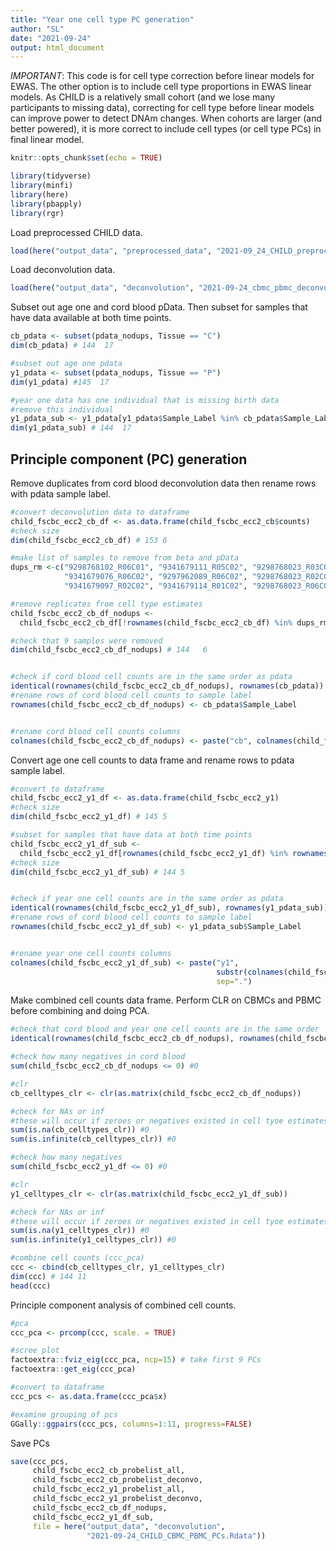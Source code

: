 ```yaml
---
title: "Year one cell type PC generation"
author: "SL"
date: "2021-09-24"
output: html_document
---
```


*IMPORTANT*: This code is for cell type correction before linear models for EWAS. The other option is to include cell type proportions in EWAS linear models. As CHILD is a relatively small cohort (and we lose many participants to missing data), correcting for cell type before linear models can improve power to detect DNAm changes. When cohorts are larger (and better powered), it is more correct to include cell types (or cell type PCs) in final linear model. 


```r
knitr::opts_chunk$set(echo = TRUE)
```

```r
library(tidyverse)
library(minfi)
library(here)
library(pbapply)
library(rgr)
```

Load preprocessed CHILD data.  
```r
load(here("output_data", "preprocessed_data", "2021-09_24_CHILD_preprocessed_betas_pdata_annotation.Rdata"))
```

Load deconvolution data.
```r
load(here("output_data", "deconvolution", "2021-09-24_cbmc_pbmc_deconvolution.Rdata"))
```


Subset out age one and cord blood pData. Then subset for samples that have data available at both time points. 
```r
cb_pdata <- subset(pdata_nodups, Tissue == "C")
dim(cb_pdata) # 144  17

#subset out age one pdata
y1_pdata <- subset(pdata_nodups, Tissue == "P")
dim(y1_pdata) #145  17

#year one data has one individual that is missing birth data
#remove this individual
y1_pdata_sub <- y1_pdata[y1_pdata$Sample_Label %in% cb_pdata$Sample_Label, ]
dim(y1_pdata_sub) # 144  17
```


## Principle component (PC) generation 

Remove duplicates from cord blood deconvolution data then rename rows with pdata sample label.
```r
#convert deconvolution data to dataframe
child_fscbc_ecc2_cb_df <- as.data.frame(child_fscbc_ecc2_cb$counts)
#check size
dim(child_fscbc_ecc2_cb_df) # 153 6

#make list of samples to remove from beta and pData
dups_rm <-c("9298768102_R06C01", "9341679111_R05C02", "9298768023_R03C02",
            "9341679076_R06C02", "9297962089_R06C02", "9298768023_R02C02",
            "9341679097_R02C02", "9341679114_R01C02", "9298768023_R06C01")

#remove replicates from cell type estimates                      
child_fscbc_ecc2_cb_df_nodups <-
  child_fscbc_ecc2_cb_df[!rownames(child_fscbc_ecc2_cb_df) %in% dups_rm, ]

#check that 9 samples were removed
dim(child_fscbc_ecc2_cb_df_nodups) # 144   6


#check if cord blood cell counts are in the same order as pdata
identical(rownames(child_fscbc_ecc2_cb_df_nodups), rownames(cb_pdata)) #true
#rename rows of cord blood cell counts to sample label
rownames(child_fscbc_ecc2_cb_df_nodups) <- cb_pdata$Sample_Label


#rename cord blood cell counts columns
colnames(child_fscbc_ecc2_cb_df_nodups) <- paste("cb", colnames(child_fscbc_ecc2_cb_df_nodups), sep=".")
```


Convert age one cell counts to data frame and rename rows to pdata sample label.
```r
#convert to dataframe
child_fscbc_ecc2_y1_df <- as.data.frame(child_fscbc_ecc2_y1)
#check size
dim(child_fscbc_ecc2_y1_df) # 145 5

#subset for samples that have data at both time points
child_fscbc_ecc2_y1_df_sub <- 
  child_fscbc_ecc2_y1_df[rownames(child_fscbc_ecc2_y1_df) %in% rownames(y1_pdata_sub), ]
#check size
dim(child_fscbc_ecc2_y1_df_sub) # 144 5


#check if year one cell counts are in the same order as pdata
identical(rownames(child_fscbc_ecc2_y1_df_sub), rownames(y1_pdata_sub)) #true
#rename rows of cord blood cell counts to sample label
rownames(child_fscbc_ecc2_y1_df_sub) <- y1_pdata_sub$Sample_Label


#rename year one cell counts columns
colnames(child_fscbc_ecc2_y1_df_sub) <- paste("y1", 
                                              substr(colnames(child_fscbc_ecc2_y1_df_sub), 8, 13), 
                                              sep=".")
```


Make combined cell counts data frame. Perform CLR on CBMCs and PBMC before combining and doing PCA.
```r
#check that cord blood and year one cell counts are in the same order
identical(rownames(child_fscbc_ecc2_cb_df_nodups), rownames(child_fscbc_ecc2_y1_df_sub)) #true

#check how many negatives in cord blood
sum(child_fscbc_ecc2_cb_df_nodups <= 0) #0

#clr
cb_celltypes_clr <- clr(as.matrix(child_fscbc_ecc2_cb_df_nodups))

#check for NAs or inf
#these will occur if zeroes or negatives existed in cell tyoe estimates
sum(is.na(cb_celltypes_clr)) #0
sum(is.infinite(cb_celltypes_clr)) #0

#check how many negatives
sum(child_fscbc_ecc2_y1_df <= 0) #0

#clr
y1_celltypes_clr <- clr(as.matrix(child_fscbc_ecc2_y1_df_sub))

#check for NAs or inf
#these will occur if zeroes or negatives existed in cell tyoe estimates
sum(is.na(y1_celltypes_clr)) #0
sum(is.infinite(y1_celltypes_clr)) #0

#combine cell counts (ccc_pca)
ccc <- cbind(cb_celltypes_clr, y1_celltypes_clr)
dim(ccc) # 144 11
head(ccc)
```



Principle component analysis of combined cell counts.
```r
#pca
ccc_pca <- prcomp(ccc, scale. = TRUE)

#scree plot
factoextra::fviz_eig(ccc_pca, ncp=15) # take first 9 PCs
factoextra::get_eig(ccc_pca)

#convert to dataframe
ccc_pcs <- as.data.frame(ccc_pca$x)

#examine grouping of pcs
GGally::ggpairs(ccc_pcs, columns=1:11, progress=FALSE) 
```



Save PCs
```r
save(ccc_pcs,
     child_fscbc_ecc2_cb_probelist_all,
     child_fscbc_ecc2_cb_probelist_deconvo,
     child_fscbc_ecc2_y1_probelist_all,
     child_fscbc_ecc2_y1_probelist_deconvo,
     child_fscbc_ecc2_cb_df_nodups,
     child_fscbc_ecc2_y1_df_sub,
     file = here("output_data", "deconvolution",
                 "2021-09-24_CHILD_CBMC_PBMC_PCs.Rdata"))
```
 







